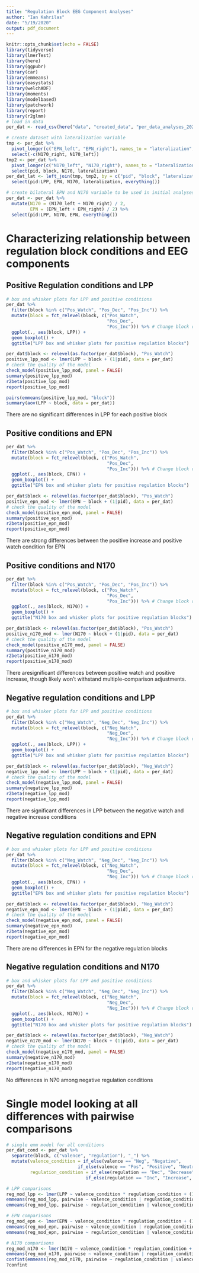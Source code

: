 ```yaml
---
title: "Regulation Block EEG Component Analyses"
author: "Ian Kahrilas"
date: "5/19/2020"
output: pdf_document
---
```


```r
knitr::opts_chunk$set(echo = FALSE)
library(tidyverse)
library(lmerTest)
library(here)
library(ggpubr)
library(car)
library(emmeans)
library(easystats)
library(welchADF)
library(moments)
library(modelbased)
library(patchwork)
library(report)
library(r2glmm)
# load in data
per_dat <- read_csv(here("data", "created_data", "per_data_analyses_2020_5_19.csv"))

# create dataset with lateralization variable
tmp <- per_dat %>% 
  pivot_longer(c("EPN_left", "EPN_right"), names_to = "lateralization", names_prefix = "EPN_", values_to = "EPN") %>% 
  select(-c(N170_right, N170_left))
tmp2 <- per_dat %>% 
  pivot_longer(c("N170_left", "N170_right"), names_to = "lateralization", names_prefix = "N170_", values_to = "N170") %>% 
  select(pid, block, N170, lateralization)
per_dat_lat <- left_join(tmp, tmp2, by = c("pid", "block", "lateralization")) %>% 
  select(pid:LPP, EPN, N170, lateralization, everything())

# create bilateral EPN and N170 variable to be used in initial analyses
per_dat <- per_dat %>% 
  mutate(N170 = (N170_left + N170_right) / 2,
         EPN = (EPN_left + EPN_right) / 2) %>% 
  select(pid:LPP, N170, EPN, everything())
```

# Characterizing relationship between regulation block conditions and EEG components

## Positive Regulation conditions and LPP

```r
# box and whisker plots for LPP and positive conditions
per_dat %>% 
  filter(block %in% c("Pos_Watch", "Pos_Dec", "Pos_Inc")) %>% 
  mutate(block = fct_relevel(block, c("Pos_Watch", 
                                      "Pos_Dec",
                                      "Pos_Inc"))) %>% # Change block order
  ggplot(., aes(block, LPP)) +
  geom_boxplot() + 
  ggtitle("LPP box and whisker plots for positive regulation blocks")

per_dat$block <- relevel(as.factor(per_dat$block), "Pos_Watch")
positive_lpp_mod <- lmer(LPP ~ block + (1|pid), data = per_dat)
# check the quality of the model
check_model(positive_lpp_mod, panel = FALSE)
summary(positive_lpp_mod)
r2beta(positive_lpp_mod)
report(positive_lpp_mod)

pairs(emmeans(positive_lpp_mod, "block"))
summary(aov(LPP ~ block, data = per_dat))
```

There are no significant differences in LPP for each positive block

## Positive conditions and EPN

```r
per_dat %>% 
  filter(block %in% c("Pos_Watch", "Pos_Dec", "Pos_Inc")) %>% 
  mutate(block = fct_relevel(block, c("Pos_Watch", 
                                      "Pos_Dec",
                                      "Pos_Inc"))) %>% # Change block order
  ggplot(., aes(block, EPN)) +
  geom_boxplot() + 
  ggtitle("EPN box and whisker plots for positive regulation blocks")

per_dat$block <- relevel(as.factor(per_dat$block), "Pos_Watch")
positive_epn_mod <- lmer(EPN ~ block + (1|pid), data = per_dat)
# check the quality of the model
check_model(positive_epn_mod, panel = FALSE)
summary(positive_epn_mod)
r2beta(positive_epn_mod)
report(positive_epn_mod)
```

There are strong differences between the positive increase and positive watch condition for EPN

## Positive conditions and N170

```r
per_dat %>% 
  filter(block %in% c("Pos_Watch", "Pos_Dec", "Pos_Inc")) %>% 
  mutate(block = fct_relevel(block, c("Pos_Watch", 
                                      "Pos_Dec",
                                      "Pos_Inc"))) %>% # Change block order
  ggplot(., aes(block, N170)) +
  geom_boxplot() + 
  ggtitle("N170 box and whisker plots for positive regulation blocks")

per_dat$block <- relevel(as.factor(per_dat$block), "Pos_Watch")
positive_n170_mod <- lmer(N170 ~ block + (1|pid), data = per_dat)
# check the quality of the model
check_model(positive_n170_mod, panel = FALSE)
summary(positive_n170_mod)
r2beta(positive_n170_mod)
report(positive_n170_mod)
```

There aresignificant differences between positive watch and positive increase, though likely won't withstand multiple-comparison adjustments.

## Negative regulation conditions and LPP

```r
# box and whisker plots for LPP and positive conditions
per_dat %>% 
  filter(block %in% c("Neg_Watch", "Neg_Dec", "Neg_Inc")) %>% 
  mutate(block = fct_relevel(block, c("Neg_Watch", 
                                      "Neg_Dec",
                                      "Neg_Inc"))) %>% # Change block order
  ggplot(., aes(block, LPP)) +
  geom_boxplot() + 
  ggtitle("LPP box and whisker plots for positive regulation blocks")

per_dat$block <- relevel(as.factor(per_dat$block), "Neg_Watch")
negative_lpp_mod <- lmer(LPP ~ block + (1|pid), data = per_dat)
# check the quality of the model
check_model(negative_lpp_mod, panel = FALSE)
summary(negative_lpp_mod)
r2beta(negative_lpp_mod)
report(negative_lpp_mod)
```

There are significant differences in LPP between the negative watch and negative increase conditions

## Negative regulation conditions and EPN

```r
# box and whisker plots for LPP and positive conditions
per_dat %>% 
  filter(block %in% c("Neg_Watch", "Neg_Dec", "Neg_Inc")) %>% 
  mutate(block = fct_relevel(block, c("Neg_Watch", 
                                      "Neg_Dec",
                                      "Neg_Inc"))) %>% # Change block order
  ggplot(., aes(block, EPN)) +
  geom_boxplot() + 
  ggtitle("EPN box and whisker plots for positive regulation blocks")

per_dat$block <- relevel(as.factor(per_dat$block), "Neg_Watch")
negative_epn_mod <- lmer(EPN ~ block + (1|pid), data = per_dat)
# check the quality of the model
check_model(negative_epn_mod, panel = FALSE)
summary(negative_epn_mod)
r2beta(negative_epn_mod)
report(negative_epn_mod)
```

There are no differences in EPN for the negative regulation blocks

## Negative regulation conditions and N170

```r
# box and whisker plots for LPP and positive conditions
per_dat %>% 
  filter(block %in% c("Neg_Watch", "Neg_Dec", "Neg_Inc")) %>% 
  mutate(block = fct_relevel(block, c("Neg_Watch", 
                                      "Neg_Dec",
                                      "Neg_Inc"))) %>% # Change block order
  ggplot(., aes(block, N170)) +
  geom_boxplot() + 
  ggtitle("N170 box and whisker plots for positive regulation blocks")

per_dat$block <- relevel(as.factor(per_dat$block), "Neg_Watch")
negative_n170_mod <- lmer(N170 ~ block + (1|pid), data = per_dat)
# check the quality of the model
check_model(negative_n170_mod, panel = FALSE)
summary(negative_n170_mod)
r2beta(negative_n170_mod)
report(negative_n170_mod)
```

No differences in N70 among negative regulation conditions

# Single model looking at all differences with pairwise comparisons

```r
# single emm model for all conditions
per_dat_cond <- per_dat %>% 
  separate(block, c("valence", "regulation"), "_") %>% 
  mutate(valence_condition = if_else(valence == "Neg", "Negative",
                           if_else(valence == "Pos", "Positive", "Neutral")),
         regulation_condition = if_else(regulation == "Dec", "Decrease",
                              if_else(regulation == "Inc", "Increase", "Watch")))

# LPP comparisons
reg_mod_lpp <- lmer(LPP ~ valence_condition * regulation_condition + (1|pid), data = per_dat_cond)
emmeans(reg_mod_lpp, pairwise ~ valence_condition | regulation_condition)
emmeans(reg_mod_lpp, pairwise ~ regulation_condition | valence_condition)

# EPN comparisons
reg_mod_epn <- lmer(EPN ~ valence_condition * regulation_condition + (1|pid), data = per_dat_cond)
emmeans(reg_mod_epn, pairwise ~ valence_condition | regulation_condition)
emmeans(reg_mod_epn, pairwise ~ regulation_condition | valence_condition)

# N170 comparisons
reg_mod_n170 <- lmer(N170 ~ valence_condition * regulation_condition + (1|pid), data = per_dat_cond)
emmeans(reg_mod_n170, pairwise ~ valence_condition | regulation_condition)
confint(emmeans(reg_mod_n170, pairwise ~ regulation_condition | valence_condition), )
?confint
```
